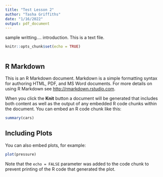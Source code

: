 ```yaml
---
title: "Test Lesson 2"
author: "Tasha Griffiths"
date: "1/16/2022"
output: pdf_document
---
```


sample writting.... introduction. This is a text file. 

```r
knitr::opts_chunk$set(echo = TRUE)
```

```r

```



## R Markdown

This is an R Markdown document. Markdown is a simple formatting syntax for authoring HTML, PDF, and MS Word documents. For more details on using R Markdown see <http://rmarkdown.rstudio.com>.

When you click the **Knit** button a document will be generated that includes both content as well as the output of any embedded R code chunks within the document. You can embed an R code chunk like this:

```r
summary(cars)
```

## Including Plots

You can also embed plots, for example:

```r
plot(pressure)
```

Note that the `echo = FALSE` parameter was added to the code chunk to prevent printing of the R code that generated the plot.
